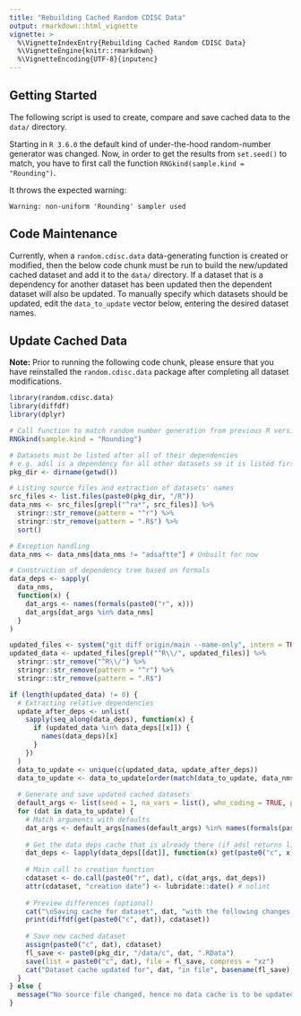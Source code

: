 ```yaml
---
title: "Rebuilding Cached Random CDISC Data"
output: rmarkdown::html_vignette
vignette: >
  %\VignetteIndexEntry{Rebuilding Cached Random CDISC Data}
  %\VignetteEngine{knitr::rmarkdown}
  %\VignetteEncoding{UTF-8}{inputenc}
---
```


## Getting Started

The following script is used to create, compare and save cached data to the `data/` directory.

Starting in `R 3.6.0` the default kind of under-the-hood random-number generator was changed.
Now, in order to get the results from `set.seed()` to match, you have to first call the
function `RNGkind(sample.kind = "Rounding")`.

It throws the expected warning:

```
Warning: non-uniform 'Rounding' sampler used
```

## Code Maintenance

Currently, when a `random.cdisc.data` data-generating function is created or modified, then the below code chunk must
be run to build the new/updated cached dataset and add it to the `data/` directory. If a dataset that is a dependency
for another dataset has been updated then the dependent dataset will also be updated. To manually specify which 
datasets should be updated, edit the `data_to_update` vector below, entering the desired dataset names.

## Update Cached Data

**Note:** Prior to running the following code chunk, please ensure that you have reinstalled the `random.cdisc.data` 
package after completing all dataset modifications.
```r
library(random.cdisc.data)
library(diffdf)
library(dplyr)

# Call function to match random number generation from previous R versions
RNGkind(sample.kind = "Rounding")

# Datasets must be listed after all of their dependencies
# e.g. adsl is a dependency for all other datasets so it is listed first.
pkg_dir <- dirname(getwd())

# Listing source files and extraction of datasets' names
src_files <- list.files(paste0(pkg_dir, "/R"))
data_nms <- src_files[grepl("^ra*", src_files)] %>% 
  stringr::str_remove(pattern = "^r") %>% 
  stringr::str_remove(pattern = ".R$") %>% 
  sort() 

# Exception handling
data_nms <- data_nms[data_nms != "adsaftte"] # Unbuilt for now

# Construction of dependency tree based on formals
data_deps <- sapply(
  data_nms,
  function(x) {
    dat_args <- names(formals(paste0("r", x)))
    dat_args[dat_args %in% data_nms]
  }
)

updated_files <- system("git diff origin/main --name-only", intern = TRUE)
updated_data <- updated_files[grepl("^R\\/", updated_files)] %>% 
  stringr::str_remove("^R\\/") %>% 
  stringr::str_remove(pattern = "^r") %>% 
  stringr::str_remove(pattern = ".R$") 

if (length(updated_data) != 0) {
  # Extracting relative dependencies
  update_after_deps <- unlist(
    sapply(seq_along(data_deps), function(x) {
      if (updated_data %in% data_deps[[x]]) {
        names(data_deps)[x]
      }
    })
  )
  data_to_update <- unique(c(updated_data, update_after_deps))
  data_to_update <- data_to_update[order(match(data_to_update, data_nms))] # order dependencies first
  
  # Generate and save updated cached datasets
  default_args <- list(seed = 1, na_vars = list(), who_coding = TRUE, percent = 80, number = 2)
  for (dat in data_to_update) {
    # Match arguments with defaults
    dat_args <- default_args[names(default_args) %in% names(formals(paste0("r", dat)))]
    
    # Get the data deps cache that is already there (if adsl returns list())
    dat_deps <- lapply(data_deps[[dat]], function(x) get(paste0("c", x)))
    
    # Main call to creation function
    cdataset <- do.call(paste0("r", dat), c(dat_args, dat_deps))
    attr(cdataset, "creation date") <- lubridate::date() # nolint
  
    # Preview differences (optional)
    cat("\nSaving cache for dataset", dat, "with the following changes (diffdf):\n")
    print(diffdf(get(paste0("c", dat)), cdataset))
  
    # Save new cached dataset
    assign(paste0("c", dat), cdataset)
    fl_save <- paste0(pkg_dir, "/data/c", dat, ".RData")
    save(list = paste0("c", dat), file = fl_save, compress = "xz")
    cat("Dataset cache updated for", dat, "in file", basename(fl_save), "\n")
  }
} else {
  message("No source file changed, hence no data cache is to be updated at the moment.")
}
```
